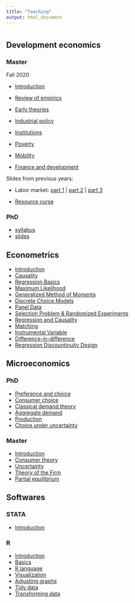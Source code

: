 ```yaml
---
title: "Teaching"
output: html_document
---
```


# {.tabset .tabset-pills .tabset-pills .tabset-pills}


## Development economics {.tabset .tabset-fade .tabset-fade}

### Master

Fall 2020

- [Introduction](https://www.dropbox.com/s/n1f20yshfaiyz0x/Introduction.pdf?dl=0)

- [Review of empirics](https://www.dropbox.com/s/xzx9f75xt6qdi6j/Empirics.pdf?dl=0) 

- [Early theories](https://www.dropbox.com/s/iijaik0zn3h9xjo/Earlytheories.pdf?dl=0)

- [Industrial policy](https://www.dropbox.com/s/4yvnq0ybsyxc1kf/Industrialpolicy.pdf?dl=0)

- [Institutions](https://www.dropbox.com/s/bnwmptwcaiw0829/institutions.pdf?dl=0)

- [Poverty](https://www.dropbox.com/s/nebqrk7fv8sbm9t/poverty.pdf?dl=0) 

- [Mobility](https://www.dropbox.com/s/j793jf13jcdd2re/mobility.pdf?dl=0)

- [Finance and development](https://www.dropbox.com/s/io68ycsb2hyl1yr/Finance.pdf?dl=0)

Slides from previous years:

- Labor market: [part 1](https://www.dropbox.com/s/wy8sk9rds6mflty/DevMSC13.pdf?dl=1) |   [part 2](https://www.dropbox.com/s/9a5ofrtccalgrjy/DevMSC14.pdf?dl=1) |  [part 3](https://www.dropbox.com/s/5kax9dwkxgdtbs8/DevMSC15.pdf?dl=1)

- [Resource curse](https://www.dropbox.com/s/q7s3z4vfgl8a7gn/DevMSC11.pdf?dl=1)


### PhD
- [syllabus](https://www.dropbox.com/s/iurbfjuotqpiofy/Course%20syllabus.docx?dl=1)    
- [slides](https://www.dropbox.com/s/ir6kgh9cm72pxnf/DevPhD.pdf?dl=1)

## Econometrics {.tabset .tabset-fade .tabset-fade}


- [Introduction](https://www.dropbox.com/s/rrh8nzo805dbg5r/Lecture%201-%20introduction.pdf?dl=0)
- [Causality](https://www.dropbox.com/s/oglm5tjuumr6x87/Lecture%202%20-%20Causality.pdf?dl=0)
- [Regression Basics](https://www.dropbox.com/s/l48cwelmnx53yrf/Lecture%203%20-%20Regression.pdf?dl=0)
- [Maximum Likelihood](https://www.dropbox.com/s/y0bu9u0l60ned1a/Lecture%204%20-%20MLL.pdf?dl=0)
- [Generalized Method of Moments](https://www.dropbox.com/s/xsbztrqc9xzhf4r/Lecture%205%20-%20GMM.pdf?dl=0)
- [Discrete Choice Models](https://www.dropbox.com/s/gvur1k5pvj9e1s8/Lecture%206%20-%20Binary%20choice.pdf?dl=0)
- [Panel Data](https://www.dropbox.com/s/qmyepnfoxf6vpa4/Lecture%2010%20-%20Panel%20data.pdf?dl=0)
- [Selection Problem & Randomized Experiments](https://www.dropbox.com/s/52qmuwkcx8s9jwq/Lecture%207%20-%20Selection%20bias%2C%20experiments.pdf?dl=0)
- [Regression and Causality](https://www.dropbox.com/s/zqdg3i9boj0dx8e/Lecture%208%20-%20Regression%20and%20causality.pdf?dl=0)
- [Matching](https://www.dropbox.com/s/krs9tbwoyapj7fb/Lecture%209%20-%20Matching.pdf?dl=0)
- [Instrumental Variable](https://www.dropbox.com/s/7g0p5nt0sg17zsu/Lecture%2010%20-%20IV.pdf?dl=0)
- [Difference-in-difference](https://www.dropbox.com/s/l36ubogrgg8lfb0/Lecture%2011%20-%20DID.pdf?dl=0)
- [Regression Discountinuity Design](https://www.dropbox.com/s/5156e886mw1tbgh/Lecture%2012%20-%20RD.pdf?dl=0)


## Microeconomics {.tabset .tabset-fade .tabset-fade}

### PhD 
- [Preference and choice](https://www.dropbox.com/s/jbd8thpuhzg57ao/MicroPhD1.pdf?dl=1)
- [Consumer choice]() 
- [Classical demand theory]()
- [Aggregate demand]()
- [Production]()
- [Choice under uncertainty]()   

### Master
- [Introduction](https://www.dropbox.com/s/9u93c63x01qmo8z/intro.pdf?dl=1)
- [Consumer theory](https://www.dropbox.com/s/pxqtqo9rk9k8ojc/CONSUMER.pdf?dl=1) 
- [Uncertainty](https://www.dropbox.com/s/itzp0ic92oye8m4/risk.pdf?dl=1)
- [Theory of the Firm](https://www.dropbox.com/s/76zv8340vf0wpkp/firm.pdf?dl=1)
- [Partial equilibrium](https://www.dropbox.com/s/vxkp12oo535ai1l/partial%20equilibrium.pdf?dl=1)


[//]: <> (## Public economics)
[//]: <> (- [syllabus](https://www.dropbox.com/s/srfpjiz1t5l19kx/Taxation%20syllabus.docx?dl=1))    



## Softwares {.tabset .tabset-fade .tabset-fade}

### STATA
- [Introduction](rstata.html)

[//]: <> (- [Exercise 1](https://www.dropbox.com/s/hem67p300cfgetj/Stata1.pdf?dl=1)
- [Exercise 2](https://www.dropbox.com/s/528kdc375f2fepq/Stata2.pdf?dl=1)
- [Exercise 3](https://www.dropbox.com/s/9hjyd2hv3n6t9to/Stata3.pdf?dl=1))

### R
- [Introduction](https://www.dropbox.com/s/57zbl4d72w60yae/01-Intro.pdf?dl=1)
- [Basics](https://www.dropbox.com/s/mfmo0zclcsgy95q/02-The-R-Language-Part-1.pdf?dl=1)
- [R language](https://www.dropbox.com/s/mal5m1p61uuut1w/03-The-R-Language-Part-2.pdf?dl=1)
- [Visualization](https://www.dropbox.com/s/6iqja01owwhpfee/04-Visualizing-Data.pdf?dl=1)
- [Adjusting graphs](https://www.dropbox.com/s/8rmabq79n1yojeb/05-Adjusting-Graphs.pdf?dl=1)
- [Tidy data](https://www.dropbox.com/s/sex16ruyvw1m5uo/06-Tidy-Data.pdf?dl=1)
- [Transforming data](https://www.dropbox.com/s/q4d3p7uoc80y5hk/07-Transforming-Data.pdf?dl=0)
